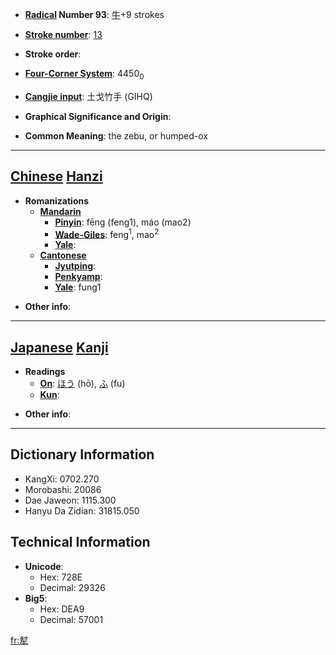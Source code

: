 * '''[[Wiktionary:Chinese radical index| Radical]] Number 93''': [[Wiktionary:Chinese radical index 牛|牛]]+9 strokes

* '''[[Wiktionary:Chinese total strokes index|Stroke number]]''': [[Wiktionary:Chinese total strokes index 13|13]]

* '''Stroke order''': 

* '''[[Wiktionary:Chinese four corner index|Four-Corner System]]''': 4450<sub>0</sub>

* '''[[Wiktionary:Chinese Cangjie index|Cangjie input]]''': 土戈竹手 (GIHQ)

* '''Graphical Significance and Origin''': 

* '''Common Meaning''': the zebu, or humped-ox

----

== [[Chinese]] [[Hanzi]] ==

* '''Romanizations'''
** '''[[Mandarin]]'''
*** '''[[Pinyin]]''': fēng (feng1), máo (mao2)
*** '''[[Wade-Giles]]''': feng<sup>1</sup>, mao<sup>2</sup>
*** '''[[Yale]]''': 
** '''[[Cantonese]]'''
*** '''[[Jyutping]]''':
*** '''[[Penkyamp]]''': 
*** '''[[Yale]]''': fung1

* '''Other info''': 

----

== [[Japanese]] [[Kanji]] ==

* '''Readings'''
** '''[[On]]''': [[ほう]] (hō), [[ふ]] (fu)
** '''[[Kun]]''': 

* '''Other info''':  

----

== Dictionary Information ==

* KangXi: 0702.270
* Morobashi: 20086
* Dae Jaweon: 1115.300
* Hanyu Da Zidian: 31815.050

== Technical Information ==

* '''Unicode''':
** Hex: 728E
** Decimal: 29326
* '''Big5''':
** Hex: DEA9
** Decimal: 57001

[[fr:犎]]